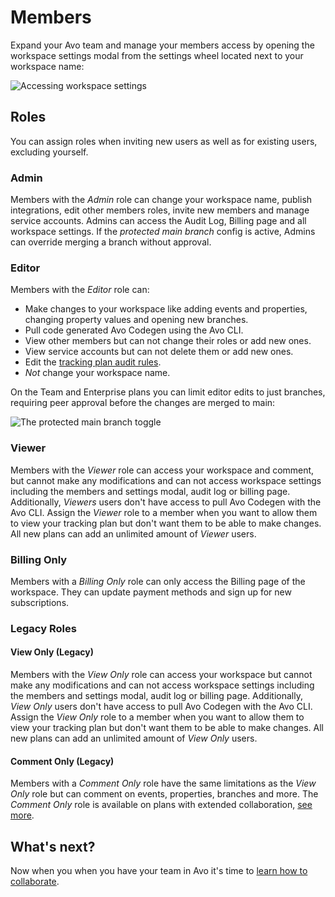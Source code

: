 # Members

Expand your Avo team and manage your members access by opening the workspace settings modal from the settings wheel located next to your workspace name:

![Accessing workspace settings](/images/workspace/members/accessMembers.png)

## Roles

You can assign roles when inviting new users as well as for existing users, excluding yourself.

### Admin

Members with the _Admin_ role can change your workspace name, publish integrations, edit other members roles, invite new members and manage service accounts. Admins can access the Audit Log, Billing page and all workspace settings. If the _protected main branch_ config is active, Admins can override merging a branch without approval.

### Editor

Members with the _Editor_ role can:

- Make changes to your workspace like adding events and properties, changing property values and opening new branches.
- Pull code generated Avo Codegen using the Avo CLI.
- View other members but can not change their roles or add new ones.
- View service accounts but can not delete them or add new ones.
- Edit the [tracking plan audit rules](/audit/rules).
- _Not_ change your workspace name.

On the Team and Enterprise plans you can limit editor edits to just branches, requiring peer approval before the changes are merged to main:

![The protected main branch toggle](/images/workspace/members/protectedMainBranch.png)

### Viewer

Members with the _Viewer_ role can access your workspace and comment, but cannot make any modifications and can not access workspace settings including the members and settings modal, audit log or billing page. Additionally, _Viewers_ users don't have access to pull Avo Codegen with the Avo CLI. Assign the _Viewer_ role to a member when you want to allow them to view your tracking plan but don't want them to be able to make changes. All new plans can add an unlimited amount of _Viewer_ users.


### Billing Only

Members with a _Billing Only_ role can only access the Billing page of the workspace. They can update payment methods and sign up for new subscriptions.

### Legacy Roles

#### View Only (Legacy)

Members with the _View Only_ role can access your workspace but cannot make any modifications and can not access workspace settings including the members and settings modal, audit log or billing page. Additionally, _View Only_ users don't have access to pull Avo Codegen with the Avo CLI. Assign the _View Only_ role to a member when you want to allow them to view your tracking plan but don't want them to be able to make changes. All new plans can add an unlimited amount of _View Only_ users.

#### Comment Only (Legacy)

Members with a _Comment Only_ role have the same limitations as the _View Only_ role but can comment on events, properties, branches and more. The _Comment Only_ role is available on plans with extended collaboration, [see more](https://www.avo.app/pricing).


## What's next?

Now when you when you have your team in Avo it's time to [learn how to collaborate](/data-design/start-collaborating).
